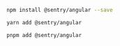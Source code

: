 ```bash {tabTitle:npm}
npm install @sentry/angular --save
```

```bash {tabTitle:yarn}
yarn add @sentry/angular
```

```bash {tabTitle:pnpm}
pnpm add @sentry/angular
```
